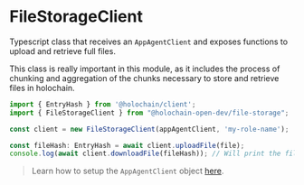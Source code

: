 
<Meta title="Frontend/FileStorageClient" />

# FileStorageClient

Typescript class that receives an `AppAgentClient` and exposes functions to upload and retrieve full files.

This class is really important in this module, as it includes the process of chunking and aggregation of the chunks necessary to store and retrieve files in holochain.

```ts
import { EntryHash } from '@holochain/client';
import { FileStorageClient } from "@holochain-open-dev/file-storage";

const client = new FileStorageClient(appAgentClient, 'my-role-name');

const fileHash: EntryHash = await client.uploadFile(file);
console.log(await client.downloadFile(fileHash)); // Will print the file
```

> Learn how to setup the `AppAgentClient` object [here](https://www.npmjs.com/package/@holochain/client).
